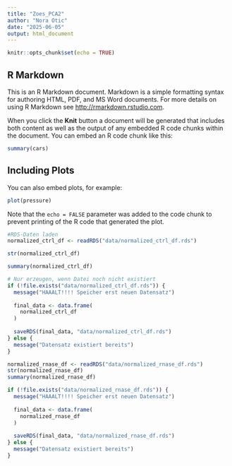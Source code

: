 ```yaml
---
title: "Zoes_PCA2"
author: "Nora Otic"
date: "2025-06-05"
output: html_document
---
```


```r
knitr::opts_chunk$set(echo = TRUE)
```

## R Markdown

This is an R Markdown document. Markdown is a simple formatting syntax for authoring HTML, PDF, and MS Word documents. For more details on using R Markdown see <http://rmarkdown.rstudio.com>.

When you click the **Knit** button a document will be generated that includes both content as well as the output of any embedded R code chunks within the document. You can embed an R code chunk like this:

```r
summary(cars)
```

## Including Plots

You can also embed plots, for example:

```r
plot(pressure)
```

Note that the `echo = FALSE` parameter was added to the code chunk to prevent printing of the R code that generated the plot.



```r
#RDS-Daten laden
normalized_ctrl_df <- readRDS("data/normalized_ctrl_df.rds")

str(normalized_ctrl_df)

summary(normalized_ctrl_df)

# Nur erzeugen, wenn Datei noch nicht existiert
if (!file.exists("data/normalized_ctrl_df.rds")) {
  message("HAAALT!!!! Speicher erst neuen Datensatz")
  
  final_data <- data.frame(
    normalized_ctrl_df
  )
  
  saveRDS(final_data, "data/normalized_ctrl_df.rds")
} else {
  message("Datensatz existiert bereits")
}
```

```r
normalized_rnase_df <- readRDS("data/normalized_rnase_df.rds")
str(normalized_rnase_df)
summary(normalized_rnase_df)

if (!file.exists("data/normalized_rnase_df.rds")) {
  message("HAAALT!!!! Speicher erst neuen Datensatz")
  
  final_data <- data.frame(
    normalized_rnase_df
  )
  
  saveRDS(final_data, "data/normalized_rnase_df.rds")
} else {
  message("Datensatz existiert bereits")
}
```
